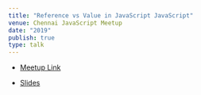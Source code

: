 ```yaml
---
title: "Reference vs Value in JavaScript JavaScript"
venue: Chennai JavaScript Meetup
date: "2019"
publish: true
type: talk
---
```



- [Meetup Link](https://www.meetup.com/meetup-group-zZPQtwTs/events/266751237/)

- [Slides](https://varundey.me/talk/Chennai%20JS%20Dec'19)
